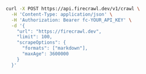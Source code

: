 ```bash cURL
curl -X POST https://api.firecrawl.dev/v1/crawl \
  -H 'Content-Type: application/json' \
  -H 'Authorization: Bearer fc-YOUR_API_KEY' \
  -d '{
    "url": "https://firecrawl.dev",
    "limit": 100,
    "scrapeOptions": {
      "formats": ["markdown"],
      "maxAge": 3600000
    }
  }'
```
